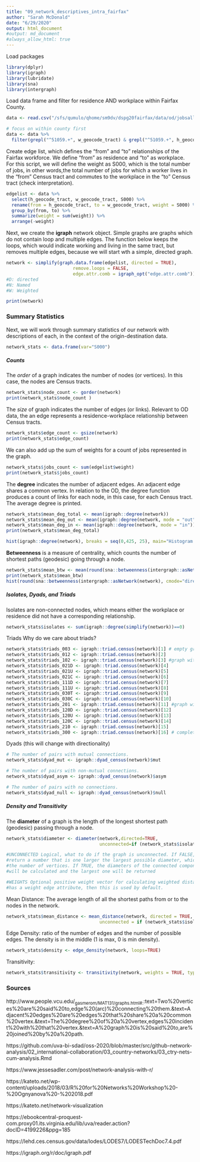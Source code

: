 ```yaml
---
title: "09_network_descriptives_intra_fairfax"
author: "Sarah McDonald"
date: "6/29/2020"
output: html_document
#output: md_document
#always_allow_html: true
---
```


Load packages
```r
library(dplyr)
library(igraph)
library(lubridate)
library(sna)
library(intergraph)
```

Load data frame and filter for residence AND workplace within Fairfax County. 

```r
data <- read.csv("/sfs/qumulo/qhome/sm9dv/dspg20fairfax/data/od/jobsall.csv")

# focus on within county first
data <- data %>% 
  filter(grepl("^51059.+", w_geocode_tract) & grepl("^51059.+", h_geocode_tract))
```


Create edge list, which defines the "from" and "to" relationships of the Fairfax workforce. We define "from" as residence and "to" as workplace. For this script, we will define the weight as S000, which is the total number of jobs, in other words,the total number of jobs for which a worker lives in the "from" Census tract and commutes to the workplace in the "to" Census tract (check interpretation). 

```r
edgelist <- data %>% 
  select(h_geocode_tract, w_geocode_tract, S000) %>% 
  rename(from = h_geocode_tract, to = w_geocode_tract, weight = S000) %>% 
  group_by(from, to) %>% 
  summarize(weight = sum(weight)) %>% 
  arrange(-weight)
```

Next, we create the __igraph__ network object. Simple graphs are graphs which do not contain loop and multiple edges. 
The function below keeps the loops, which would indicate working and living in the same tract, but removes multiple edges, because we will start wth a simple, directed graph.


```r
network <- simplify(graph.data.frame(edgelist, directed = TRUE), 
                         remove.loops = FALSE, 
                         edge.attr.comb = igraph_opt("edge.attr.comb"))
#D: directed
#N: Named
#W: Weighted

print(network)
```


### Summary Statistics

Next, we will work through summary statistics of our network with descriptions of each, in the context of the origin-destination data.

```r
network_stats <- data.frame(var="S000") 
```

##### Counts
The _order_ of a graph indicates the number of nodes (or vertices). In this case, the nodes are Census tracts.

```r
network_stats$node_count <- gorder(network)  
print(network_stats$node_count )
```

The _size_ of graph indicates the number of edges (or links). Relevant to OD data, the an edge represents a residence-workplace relationship between Census tracts.

```r
network_stats$edge_count <- gsize(network)  
print(network_stats$edge_count)
```

We can also add up the sum of weights for a count of jobs represented in the graph.

```r
network_stats$jobs_count <- sum(edgelist$weight)
print(network_stats$jobs_count)
```

The __degree__ indicates the number of adjacent edges. An adjacent edge shares a common vertex. In relation to the OD, the degree function produces a count of links for each node, in this case, for each Census tract. The average degree is printed.
```r
network_stats$mean_deg_total <- mean(igraph::degree(network))
network_stats$mean_deg_out <- mean(igraph::degree(network, mode = "out"))
network_stats$mean_deg_in <- mean(igraph::degree(network, mode = "in"))
print(network_stats$mean_deg_total)

hist(igraph::degree(network), breaks = seq(0,425, 25), main="Histogram of Node Degree")
```

__Betweenness__ is a measure of centrality, which counts the number of shortest paths (geodesic) going through a node. 

```r
network_stats$mean_btw <- mean(round(sna::betweenness(intergraph::asNetwork(network), cmode="directed"), 4))
print(network_stats$mean_btw)
hist(round(sna::betweenness(intergraph::asNetwork(network), cmode="directed"), 4), main = "Histogram of Betweenness", breaks = seq(0, 500, 25))
```

##### Isolates, Dyads, and Triads 

Isolates are non-connected nodes, which means either the workplace or residence did not have a corresponding relationship.
```r
network_stats$isolates <- sum(igraph::degree(simplify(network))==0)
```

Triads
Why do we care about triads?

```r
network_stats$triads_003 <- igraph::triad.census(network)[1] # empty graph, no connections
network_stats$triads_012 <- igraph::triad.census(network)[2]
network_stats$triads_102 <- igraph::triad.census(network)[3] #graph with a mutual connection between two vertices.
network_stats$triads_021D <- igraph::triad.census(network)[4]
network_stats$triads_021U <- igraph::triad.census(network)[5]
network_stats$triads_021C <- igraph::triad.census(network)[6]
network_stats$triads_111D <- igraph::triad.census(network)[7]
network_stats$triads_111U <- igraph::triad.census(network)[8]
network_stats$triads_030T <- igraph::triad.census(network)[9]
network_stats$triads_030C <- igraph::triad.census(network)[10]
network_stats$triads_201 <- igraph::triad.census(network)[11] #graph with two mutual connection between two vertices.
network_stats$triads_120D <- igraph::triad.census(network)[12]
network_stats$triads_120U <- igraph::triad.census(network)[13]
network_stats$triads_120C <- igraph::triad.census(network)[14]
network_stats$triads_210 <- igraph::triad.census(network)[15]
network_stats$triads_300 <- igraph::triad.census(network)[16] # complete graph
```



Dyads (this will change with directionality)

```r
# The number of pairs with mutual connections.
network_stats$dyad_mut <- igraph::dyad_census(network)$mut

# The number of pairs with non-mutual connections.
network_stats$dyad_asym <- igraph::dyad_census(network)$asym

# The number of pairs with no connections.
network_stats$dyad_null <- igraph::dyad_census(network)$null
```


##### Density and Transitivity

The __diameter__ of a graph is the length of the longest shortest path (geodesic) passing through a node.  
```r
network_stats$diameter <- diameter(network,directed=TRUE, 
                                   unconnected=if (network_stats$isolates == 0) {FALSE} else {TRUE}, weights=NA)

#UNCONNECTED Logical, what to do if the graph is unconnected. If FALSE, the function will
#return a number that is one larger the largest possible diameter, which is always
#the number of vertices. If TRUE, the diameters of the connected components
#will be calculated and the largest one will be returned

#WEIGHTS Optional positive weight vector for calculating weighted distances. If the graph
#has a weight edge attribute, then this is used by default.

```


Mean Distance: The average length of all the shortest paths from or to the nodes in the network.
```r
network_stats$mean_distance <- mean_distance(network, directed = TRUE, 
                                   unconnected = if (network_stats$isolates == 0) {FALSE} else {TRUE})

```


Edge Density: ratio of the number of edges and the number of possible edges. The density is in the middle (1 is max, 0 is min density).
```r
network_stats$density <- edge_density(network, loops=TRUE) 
```


Transitivity: 
```r
network_stats$transitivity <- transitivity(network, weights = TRUE, type = "undirected")

```




### Sources
http://www.people.vcu.edu/~gasmerom/MAT131/graphs.html#:~:text=Two%20vertices%20are%20said%20to,edge%20(arc)%20connecting%20them.&text=Adjacent%20edges%20are%20edges%20that%20share%20a%20common%20vertex.&text=The%20degree%20of%20a%20vertex,edges%20incident%20with%20that%20vertex.&text=A%20graph%20is%20said%20to,are%20joined%20by%20a%20path.

https://github.com/uva-bi-sdad/oss-2020/blob/master/src/github-network-analysis/02_international-collaboration/03_country-networks/03_ctry-nets-cum-analysis.Rmd

https://www.jessesadler.com/post/network-analysis-with-r/

https://kateto.net/wp-content/uploads/2018/03/R%20for%20Networks%20Workshop%20-%20Ognyanova%20-%202018.pdf

https://kateto.net/network-visualization

https://ebookcentral-proquest-com.proxy01.its.virginia.edu/lib/uva/reader.action?docID=4199226&ppg=185

https://lehd.ces.census.gov/data/lodes/LODES7/LODESTechDoc7.4.pdf

https://igraph.org/r/doc/igraph.pdf













